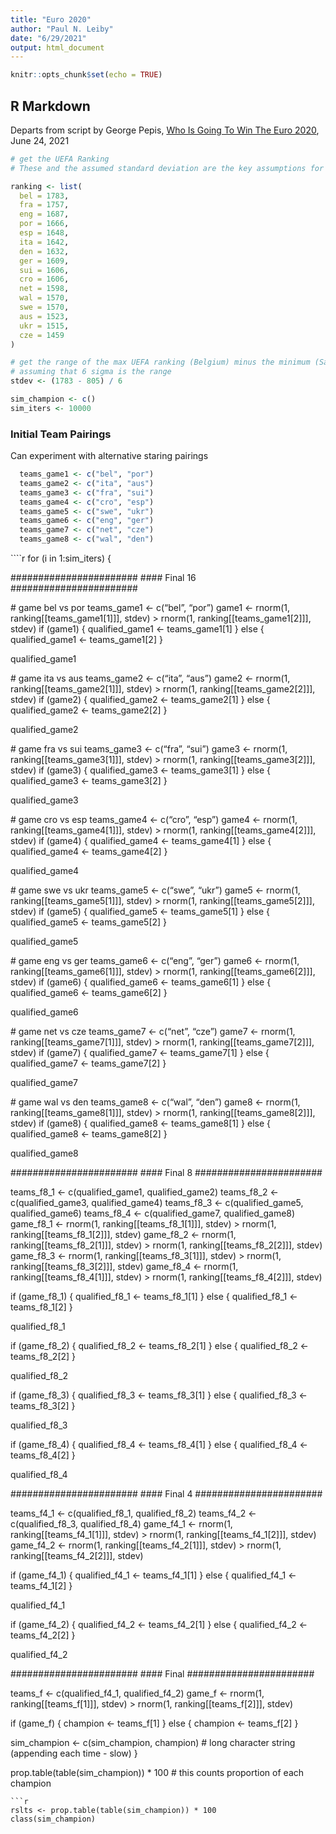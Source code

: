 ```yaml
---
title: "Euro 2020"
author: "Paul N. Leiby"
date: "6/29/2021"
output: html_document
---
```


```r
knitr::opts_chunk$set(echo = TRUE)
```

## R Markdown

Departs from script by George Pepis, 
[Who Is Going To Win The Euro 2020](https://predictivehacks.com/who-is-going-to-win-the-euro-2020/), June 24, 2021

```r
# get the UEFA Ranking
# These and the assumed standard deviation are the key assumptions for the simulation outcome

ranking <- list(
  bel = 1783,
  fra = 1757,
  eng = 1687,
  por = 1666,
  esp = 1648,
  ita = 1642,
  den = 1632,
  ger = 1609,
  sui = 1606,
  cro = 1606,
  net = 1598,
  wal = 1570,
  swe = 1570,
  aus = 1523,
  ukr = 1515,
  cze = 1459
)
```

```r
# get the range of the max UEFA ranking (Belgium) minus the minimum (San Marino) and devide it by 6
# assuming that 6 sigma is the range
stdev <- (1783 - 805) / 6

sim_champion <- c()
sim_iters <- 10000
```

### Initial Team Pairings

Can experiment with alternative staring pairings

```r
  teams_game1 <- c("bel", "por")
  teams_game2 <- c("ita", "aus")
  teams_game3 <- c("fra", "sui")
  teams_game4 <- c("cro", "esp")
  teams_game5 <- c("swe", "ukr")
  teams_game6 <- c("eng", "ger")
  teams_game7 <- c("net", "cze")
  teams_game8 <- c("wal", "den")
```

````r
for (i in 1:sim_iters) {

  #######################
  #### Final 16
  #######################

  # game bel vs por
  teams_game1 <- c("bel", "por")
  game1 <- rnorm(1, ranking[[teams_game1[1]]], stdev) > rnorm(1, ranking[[teams_game1[2]]], stdev)
  if (game1) {
    qualified_game1 <- teams_game1[1]
  } else {
    qualified_game1 <- teams_game1[2]
  }

  qualified_game1


  # game ita vs aus
  teams_game2 <- c("ita", "aus")
  game2 <- rnorm(1, ranking[[teams_game2[1]]], stdev) > rnorm(1, ranking[[teams_game2[2]]], stdev)
  if (game2) {
    qualified_game2 <- teams_game2[1]
  } else {
    qualified_game2 <- teams_game2[2]
  }

  qualified_game2


  # game fra vs sui
  teams_game3 <- c("fra", "sui")
  game3 <- rnorm(1, ranking[[teams_game3[1]]], stdev) > rnorm(1, ranking[[teams_game3[2]]], stdev)
  if (game3) {
    qualified_game3 <- teams_game3[1]
  } else {
    qualified_game3 <- teams_game3[2]
  }

  qualified_game3


  # game cro vs esp
  teams_game4 <- c("cro", "esp")
  game4 <- rnorm(1, ranking[[teams_game4[1]]], stdev) > rnorm(1, ranking[[teams_game4[2]]], stdev)
  if (game4) {
    qualified_game4 <- teams_game4[1]
  } else {
    qualified_game4 <- teams_game4[2]
  }

  qualified_game4



  # game swe vs ukr
  teams_game5 <- c("swe", "ukr")
  game5 <- rnorm(1, ranking[[teams_game5[1]]], stdev) > rnorm(1, ranking[[teams_game5[2]]], stdev)
  if (game5) {
    qualified_game5 <- teams_game5[1]
  } else {
    qualified_game5 <- teams_game5[2]
  }

  qualified_game5


  # game eng vs ger
  teams_game6 <- c("eng", "ger")
  game6 <- rnorm(1, ranking[[teams_game6[1]]], stdev) > rnorm(1, ranking[[teams_game6[2]]], stdev)
  if (game6) {
    qualified_game6 <- teams_game6[1]
  } else {
    qualified_game6 <- teams_game6[2]
  }

  qualified_game6


  # game net vs cze
  teams_game7 <- c("net", "cze")
  game7 <- rnorm(1, ranking[[teams_game7[1]]], stdev) > rnorm(1, ranking[[teams_game7[2]]], stdev)
  if (game7) {
    qualified_game7 <- teams_game7[1]
  } else {
    qualified_game7 <- teams_game7[2]
  }

  qualified_game7


  # game wal vs den
  teams_game8 <- c("wal", "den")
  game8 <- rnorm(1, ranking[[teams_game8[1]]], stdev) > rnorm(1, ranking[[teams_game8[2]]], stdev)
  if (game8) {
    qualified_game8 <- teams_game8[1]
  } else {
    qualified_game8 <- teams_game8[2]
  }

  qualified_game8



  #######################
  #### Final 8
  #######################

  teams_f8_1 <- c(qualified_game1, qualified_game2)
  teams_f8_2 <- c(qualified_game3, qualified_game4)
  teams_f8_3 <- c(qualified_game5, qualified_game6)
  teams_f8_4 <- c(qualified_game7, qualified_game8)
  game_f8_1 <- rnorm(1, ranking[[teams_f8_1[1]]], stdev) > rnorm(1, ranking[[teams_f8_1[2]]], stdev)
  game_f8_2 <- rnorm(1, ranking[[teams_f8_2[1]]], stdev) > rnorm(1, ranking[[teams_f8_2[2]]], stdev)
  game_f8_3 <- rnorm(1, ranking[[teams_f8_3[1]]], stdev) > rnorm(1, ranking[[teams_f8_3[2]]], stdev)
  game_f8_4 <- rnorm(1, ranking[[teams_f8_4[1]]], stdev) > rnorm(1, ranking[[teams_f8_4[2]]], stdev)

  if (game_f8_1) {
    qualified_f8_1 <- teams_f8_1[1]
  } else {
    qualified_f8_1 <- teams_f8_1[2]
  }

  qualified_f8_1



  if (game_f8_2) {
    qualified_f8_2 <- teams_f8_2[1]
  } else {
    qualified_f8_2 <- teams_f8_2[2]
  }

  qualified_f8_2



  if (game_f8_3) {
    qualified_f8_3 <- teams_f8_3[1]
  } else {
    qualified_f8_3 <- teams_f8_3[2]
  }

  qualified_f8_3



  if (game_f8_4) {
    qualified_f8_4 <- teams_f8_4[1]
  } else {
    qualified_f8_4 <- teams_f8_4[2]
  }

  qualified_f8_4


  #######################
  #### Final 4
  #######################

  teams_f4_1 <- c(qualified_f8_1, qualified_f8_2)
  teams_f4_2 <- c(qualified_f8_3, qualified_f8_4)
  game_f4_1 <- rnorm(1, ranking[[teams_f4_1[1]]], stdev) > rnorm(1, ranking[[teams_f4_1[2]]], stdev)
  game_f4_2 <- rnorm(1, ranking[[teams_f4_2[1]]], stdev) > rnorm(1, ranking[[teams_f4_2[2]]], stdev)

  if (game_f4_1) {
    qualified_f4_1 <- teams_f4_1[1]
  } else {
    qualified_f4_1 <- teams_f4_1[2]
  }

  qualified_f4_1



  if (game_f4_2) {
    qualified_f4_2 <- teams_f4_2[1]
  } else {
    qualified_f4_2 <- teams_f4_2[2]
  }

  qualified_f4_2


  #######################
  #### Final
  #######################

  teams_f <- c(qualified_f4_1, qualified_f4_2)
  game_f <- rnorm(1, ranking[[teams_f[1]]], stdev) > rnorm(1, ranking[[teams_f[2]]], stdev)

  if (game_f) {
    champion <- teams_f[1]
  } else {
    champion <- teams_f[2]
  }

  sim_champion <- c(sim_champion, champion) # long character string (appending each time - slow)
}


prop.table(table(sim_champion)) * 100 # this counts proportion of each champion
```
```r
rslts <- prop.table(table(sim_champion)) * 100
class(sim_champion)
```

